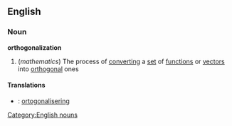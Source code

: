 ==English==
===Noun===
'''orthogonalization'''
#(''mathematics'') The process of [[converting]] a [[set]] of [[function]]s or [[vector]]s into [[orthogonal]] ones
====Translations====
*{{sv}}: [[ortogonalisering]]
[[Category:English nouns]]